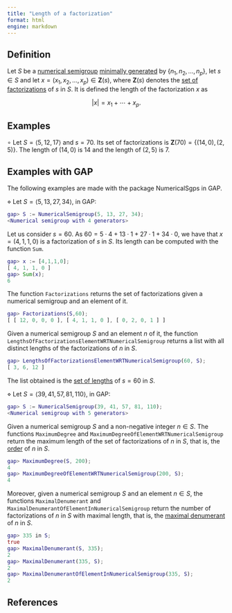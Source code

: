 ```yaml
---
title: "Length of a factorization"
format: html
engine: markdown
---
```


## Definition

Let $S$ be a [numerical semigroup](../Basic-concepts/Numerical-semigroup.qmd) [minimally generated](../Basic-concepts/Minimal-set-of-generators.qmd) by $\{n_1, n_2, \ldots, n_p\}$, let $s \in S$ and let $x = (x_1, x_2, \ldots, x_p) \in \mathbf{Z}(s)$, where $\mathbf{Z}(s)$ denotes the [set of factorizations](../Presentations-NS/Set-of-factorizations.qmd) of $s$ in $S$. It is defined the length of the factorization $x$ as

$$
|x| = x_1 + \cdots + x_p.
$$

## Examples

$\circ$ Let $S = \langle 5, 12, 17 \rangle$ and $s = 70$. Its set of factorizations is $\mathbf{Z}(70) = \{(14, 0), (2,5)\}$. The length of $(14,0)$ is $14$ and the length of $(2,5)$ is $7$.

## Examples with GAP

The following examples are made with the package NumericalSgps in GAP.

$\diamond$ Let $S = \langle 5, 13, 27, 34 \rangle$, in GAP:

``` gap
gap> S := NumericalSemigroup(5, 13, 27, 34);
<Numerical semigroup with 4 generators>
```

Let us consider $s = 60$. As $60 = 5 \cdot 4 + 13 \cdot 1 + 27 \cdot 1 + 34 \cdot 0$, we have that $x = (4, 1, 1, 0)$ is a factorization of $s$ in $S$. Its length can be computed with the function `Sum`.

``` gap
gap> x := [4,1,1,0];
[ 4, 1, 1, 0 ]
gap> Sum(x);
6
```

The function `Factorizations` returns the set of factorizations given a numerical semigroup and an element of it.

``` gap
gap> Factorizations(S,60);
[ [ 12, 0, 0, 0 ], [ 4, 1, 1, 0 ], [ 0, 2, 0, 1 ] ]
```

Given a numerical semigroup $S$ and an element $n$ of it, the function `LengthsOfFactorizationsElementWRTNumericalSemigroup` returns a list with all distinct lengths of the factorizations of $n$ in $S$.

``` gap
gap> LengthsOfFactorizationsElementWRTNumericalSemigroup(60, S);
[ 3, 6, 12 ]
```

The list obtained is the [set of lengths](Set-of-lengths.qmd) of $s = 60$ in $S$.


$\diamond$ Let $S = \langle 39, 41, 57, 81, 110 \rangle$, in GAP:

``` gap
gap> S := NumericalSemigroup(39, 41, 57, 81, 110);
<Numerical semigroup with 5 generators>
```

Given a numerical semigroup $S$ and a non-negative integer $n \in S$. The functions `MaximumDegree` and `MaximumDegreeOfElementWRTNumericalSemigroup` return the maximum length of the set of factorizations of $n$ in $S$, that is, the [order](Order-of-an-element.qmd) of $n$ in $S$.

``` gap
gap> MaximumDegree(S, 200);
4
gap> MaximumDegreeOfElementWRTNumericalSemigroup(200, S);
4
```

Moreover, given a numerical semigroup $S$ and an element $n \in S$, the functions `MaximalDenumerant` and `MaximalDenumerantOfElementInNumericalSemigroup` return the number of factorizations of $n$ in $S$ with maximal length, that is, the [maximal denumerant](Maximal-denumerant-of-an-element.qmd) of $n$ in $S$.

``` gap
gap> 335 in S;
true
gap> MaximalDenumerant(S, 335);
2
gap> MaximalDenumerant(335, S);
2
gap> MaximalDenumerantOfElementInNumericalSemigroup(335, S);
2
```


## References
